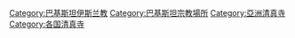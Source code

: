 {{Commonscat|Mosques in Pakistan}}

[[Category:巴基斯坦伊斯兰教|Category:巴基斯坦伊斯兰教]]
[[Category:巴基斯坦宗教場所|Category:巴基斯坦宗教場所]]
[[Category:亞洲清真寺|Category:亞洲清真寺]]
[[Category:各国清真寺|Category:各国清真寺]]